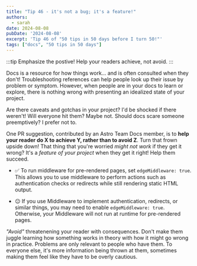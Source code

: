 ```yaml
---
title: "Tip 46 - it's not a bug; it's a feature!"
authors:
  - sarah
date: 2024-08-08
pubDate: '2024-08-08'
excerpt: 'Tip 46 of "50 tips in 50 days before I turn 50!"'
tags: ["docs", "50 tips in 50 days"]
---
```


:::tip
Emphasize the postive! Help your readers achieve, not avoid.
:::

Docs is a resource for how things work... and is often consulted when they don't! Troubleshooting references can help people look up their issue by problem or symptom. However, when people are in your docs to learn or explore, there is nothing wrong with presenting an idealized state of your project.

Are there caveats and gotchas in your project? I'd be shocked if there weren't! Will everyone hit them? Maybe not. Should docs scare someone preemptively? I prefer not to. 

One PR suggestion, contributed by an Astro Team Docs member, is to **help your reader do X to achieve Y, rather than to avoid Z**. Turn that frown upside down! That thing that you're worried *might not work* if they get it wrong? It's a *feature of your project* when they get it right! Help them succeed.

- ✅ To run middleware for pre-rendered pages, set `edgeMiddleware: true`. This allows you to use middleware to perform actions such as authentication checks or redirects while still rendering static HTML output.

- 😐 If you use Middleware to implement authentication, redirects, or similar things, you may need to enable `edgeMiddleware: true`. Otherwise, your Middleware will not run at runtime for pre-rendered pages.

*"Avoid"* threatenening your reader with consequences. Don't make them juggle learning how something works in theory with how it might go wrong in practice. Problems are only relevant to people who have them. To everyone else, it's more information being thrown at them, sometimes making them feel like they have to be overly cautious.


<LinkCard title="See the whole list of tips!" href="/blog/50-docs-tips-in-50-days" />

